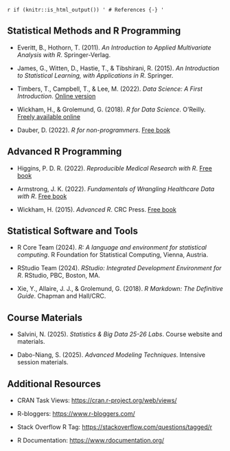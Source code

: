 `r if (knitr::is_html_output()) '
# References {-}
'`

## Statistical Methods and R Programming

- Everitt, B., Hothorn, T. (2011). *An Introduction to Applied Multivariate Analysis with R*. Springer-Verlag.

- James, G., Witten, D., Hastie, T., & Tibshirani, R. (2015). *An Introduction to Statistical Learning, with Applications in R*. Springer.

- Timbers, T., Campbell, T., & Lee, M. (2022). *Data Science: A First Introduction*. [Online version](https://datasciencebook.ca/)

- Wickham, H., & Grolemund, G. (2018). *R for Data Science*. O'Reilly. [Freely available online](https://r4ds.had.co.nz/index.html)

- Dauber, D. (2022). *R for non-programmers*. [Free book](https://bookdown.org/daniel_dauber_io/r4np_book/starting-your-r-projects.html)

## Advanced R Programming

- Higgins, P. D. R. (2022). *Reproducible Medical Research with R*. [Free book](https://bookdown.org/pdr_higgins/rmrwr/)

- Armstrong, J. K. (2022). *Fundamentals of Wrangling Healthcare Data with R*. [Free book](https://bookdown.org/jkylearmstrong/jeff_data_wrangling/)

- Wickham, H. (2015). *Advanced R*. CRC Press. [Free book](https://adv-r.hadley.nz/)

## Statistical Software and Tools

- R Core Team (2024). *R: A language and environment for statistical computing*. R Foundation for Statistical Computing, Vienna, Austria.

- RStudio Team (2024). *RStudio: Integrated Development Environment for R*. RStudio, PBC, Boston, MA.

- Xie, Y., Allaire, J. J., & Grolemund, G. (2018). *R Markdown: The Definitive Guide*. Chapman and Hall/CRC.

## Course Materials

- Salvini, N. (2025). *Statistics & Big Data 25-26 Labs*. Course website and materials.

- Dabo-Niang, S. (2025). *Advanced Modeling Techniques*. Intensive session materials.

## Additional Resources

- CRAN Task Views: [https://cran.r-project.org/web/views/](https://cran.r-project.org/web/views/)

- R-bloggers: [https://www.r-bloggers.com/](https://www.r-bloggers.com/)

- Stack Overflow R Tag: [https://stackoverflow.com/questions/tagged/r](https://stackoverflow.com/questions/tagged/r)

- R Documentation: [https://www.rdocumentation.org/](https://www.rdocumentation.org/)
